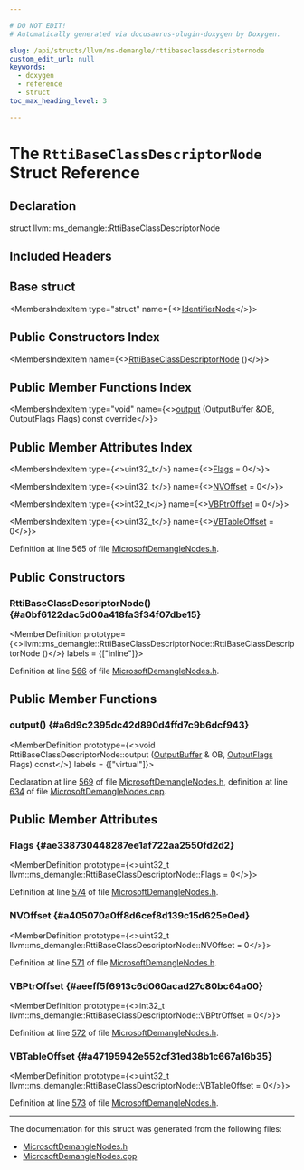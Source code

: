 ```yaml
---

# DO NOT EDIT!
# Automatically generated via docusaurus-plugin-doxygen by Doxygen.

slug: /api/structs/llvm/ms-demangle/rttibaseclassdescriptornode
custom_edit_url: null
keywords:
  - doxygen
  - reference
  - struct
toc_max_heading_level: 3

---
```





# The `RttiBaseClassDescriptorNode` Struct Reference

<DoxygenPage pluginConfig={pluginConfig}>



## Declaration

<CodeBlock>struct llvm::ms_demangle::RttiBaseClassDescriptorNode</CodeBlock>

## Included Headers

<IncludesList>
<IncludesListItem
  filePath="llvm/Demangle/MicrosoftDemangleNodes.h"
  permalink="/docs/api/files/include/include/llvm/include/llvm/demangle/microsoftdemanglenodes-h"
  isLocal="true" />
</IncludesList>

## Base struct

<MembersIndex>

<MembersIndexItem
  type="struct"
  name={<><a href="/docs/api/structs/llvm/ms-demangle/identifiernode">IdentifierNode</a></>}>
</MembersIndexItem>

</MembersIndex>

## Public Constructors Index

<MembersIndex>

<MembersIndexItem
  name={<><a href="#a0bf6122dac5d00a418fa3f34f07dbe15">RttiBaseClassDescriptorNode</a> ()</>}>
</MembersIndexItem>

</MembersIndex>

## Public Member Functions Index

<MembersIndex>

<MembersIndexItem
  type="void"
  name={<><a href="#a6d9c2395dc42d890d4ffd7c9b6dcf943">output</a> (OutputBuffer &amp;OB, OutputFlags Flags) const override</>}>
</MembersIndexItem>

</MembersIndex>

## Public Member Attributes Index

<MembersIndex>

<MembersIndexItem
  type={<>uint32&#95;t</>}
  name={<><a href="#ae338730448287ee1af722aa2550fd2d2">Flags</a> = 0</>}>
</MembersIndexItem>

<MembersIndexItem
  type={<>uint32&#95;t</>}
  name={<><a href="#a405070a0ff8d6cef8d139c15d625e0ed">NVOffset</a> = 0</>}>
</MembersIndexItem>

<MembersIndexItem
  type={<>int32&#95;t</>}
  name={<><a href="#aeeff5f6913c6d060acad27c80bc64a00">VBPtrOffset</a> = 0</>}>
</MembersIndexItem>

<MembersIndexItem
  type={<>uint32&#95;t</>}
  name={<><a href="#a47195942e552cf31ed38b1c667a16b35">VBTableOffset</a> = 0</>}>
</MembersIndexItem>

</MembersIndex>


Definition at line 565 of file <a href="/docs/api/files/include/include/llvm/include/llvm/demangle/microsoftdemanglenodes-h">MicrosoftDemangleNodes.h</a>.

<SectionDefinition>

## Public Constructors

### RttiBaseClassDescriptorNode() {#a0bf6122dac5d00a418fa3f34f07dbe15}

<MemberDefinition
  prototype={<>llvm::ms&#95;demangle::RttiBaseClassDescriptorNode::RttiBaseClassDescriptorNode ()</>}
  labels = {["inline"]}>

Definition at line <a href="/docs/api/files/include/include/llvm/include/llvm/demangle/microsoftdemanglenodes-h/#l00566">566</a> of file <a href="/docs/api/files/include/include/llvm/include/llvm/demangle/microsoftdemanglenodes-h">MicrosoftDemangleNodes.h</a>.
</MemberDefinition>

</SectionDefinition>

<SectionDefinition>

## Public Member Functions

### output() {#a6d9c2395dc42d890d4ffd7c9b6dcf943}

<MemberDefinition
  prototype={<>void RttiBaseClassDescriptorNode::output (<a href="/docs/api/classes/outputbuffer">OutputBuffer</a> &amp; OB, <a href="/docs/api/namespaces/llvm/ms-demangle/#a9e06032afffbcfd197a80acc92afce93">OutputFlags</a> Flags) const</>}
  labels = {["virtual"]}>

Declaration at line <a href="/docs/api/files/include/include/llvm/include/llvm/demangle/microsoftdemanglenodes-h/#l00569">569</a> of file <a href="/docs/api/files/include/include/llvm/include/llvm/demangle/microsoftdemanglenodes-h">MicrosoftDemangleNodes.h</a>, definition at line <a href="/docs/api/files/lib/lib/demangle/microsoftdemanglenodes-cpp/#l00634">634</a> of file <a href="/docs/api/files/lib/lib/demangle/microsoftdemanglenodes-cpp">MicrosoftDemangleNodes.cpp</a>.
</MemberDefinition>

</SectionDefinition>

<SectionDefinition>

## Public Member Attributes

### Flags {#ae338730448287ee1af722aa2550fd2d2}

<MemberDefinition
  prototype={<>uint32&#95;t llvm::ms&#95;demangle::RttiBaseClassDescriptorNode::Flags = 0</>}>

Definition at line <a href="/docs/api/files/include/include/llvm/include/llvm/demangle/microsoftdemanglenodes-h/#l00574">574</a> of file <a href="/docs/api/files/include/include/llvm/include/llvm/demangle/microsoftdemanglenodes-h">MicrosoftDemangleNodes.h</a>.
</MemberDefinition>

### NVOffset {#a405070a0ff8d6cef8d139c15d625e0ed}

<MemberDefinition
  prototype={<>uint32&#95;t llvm::ms&#95;demangle::RttiBaseClassDescriptorNode::NVOffset = 0</>}>

Definition at line <a href="/docs/api/files/include/include/llvm/include/llvm/demangle/microsoftdemanglenodes-h/#l00571">571</a> of file <a href="/docs/api/files/include/include/llvm/include/llvm/demangle/microsoftdemanglenodes-h">MicrosoftDemangleNodes.h</a>.
</MemberDefinition>

### VBPtrOffset {#aeeff5f6913c6d060acad27c80bc64a00}

<MemberDefinition
  prototype={<>int32&#95;t llvm::ms&#95;demangle::RttiBaseClassDescriptorNode::VBPtrOffset = 0</>}>

Definition at line <a href="/docs/api/files/include/include/llvm/include/llvm/demangle/microsoftdemanglenodes-h/#l00572">572</a> of file <a href="/docs/api/files/include/include/llvm/include/llvm/demangle/microsoftdemanglenodes-h">MicrosoftDemangleNodes.h</a>.
</MemberDefinition>

### VBTableOffset {#a47195942e552cf31ed38b1c667a16b35}

<MemberDefinition
  prototype={<>uint32&#95;t llvm::ms&#95;demangle::RttiBaseClassDescriptorNode::VBTableOffset = 0</>}>

Definition at line <a href="/docs/api/files/include/include/llvm/include/llvm/demangle/microsoftdemanglenodes-h/#l00573">573</a> of file <a href="/docs/api/files/include/include/llvm/include/llvm/demangle/microsoftdemanglenodes-h">MicrosoftDemangleNodes.h</a>.
</MemberDefinition>

</SectionDefinition>

<hr/>

The documentation for this struct was generated from the following files:

<ul>
<li><a href="/docs/api/files/include/include/llvm/include/llvm/demangle/microsoftdemanglenodes-h">MicrosoftDemangleNodes.h</a></li>
<li><a href="/docs/api/files/lib/lib/demangle/microsoftdemanglenodes-cpp">MicrosoftDemangleNodes.cpp</a></li>
</ul>

</DoxygenPage>
